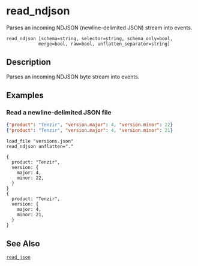 
# read_ndjson

Parses an incoming NDJSON (newline-delimited JSON) stream into events.

```tql
read_ndjson [schema=string, selector=string, schema_only=bool,
            merge=bool, raw=bool, unflatten_separator=string]
```

## Description

Parses an incoming NDJSON byte stream into events.

<CommonOptions />

## Examples

### Read a newline-delimited JSON file

```json title="versions.json"
{"product": "Tenzir", "version.major": 4, "version.minor": 22}
{"product": "Tenzir", "version.major": 4, "version.minor": 21}
```

```tql
load_file "versions.json"
read_ndjson unflatten="."
```

```tql
{
  product: "Tenzir",
  version: {
    major: 4,
    minor: 22,
  }
}
{
  product: "Tenzir",
  version: {
    major: 4,
    minor: 21,
  }
}
```

## See Also

[`read_json`](read_json.mdx)
